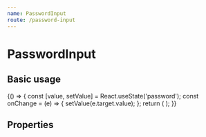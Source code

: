 ```yaml
---
name: PasswordInput
route: /password-input
---
```



# PasswordInput


## Basic usage

<Playground>
    {() => {
        const [value, setValue] = React.useState('password');
        const onChange = (e) => {
            setValue(e.target.value);
        };
        return (
            <PasswordInput
                onChange={onChange}
                value={value}
                name={'password'}
            />
        );
   }}
</Playground>


## Properties

<Props of={PasswordInput} />



